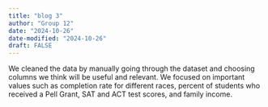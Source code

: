 ```yaml
---
title: "blog 3"
author: "Group 12"
date: "2024-10-26"
date-modified: "2024-10-26"
draft: FALSE
---
```


We cleaned the data by manually going through the dataset and choosing columns we think will be useful and relevant. We focused on important values such as completion rate for different races, percent of students who received a Pell Grant, SAT and ACT test scores, and family income.   

